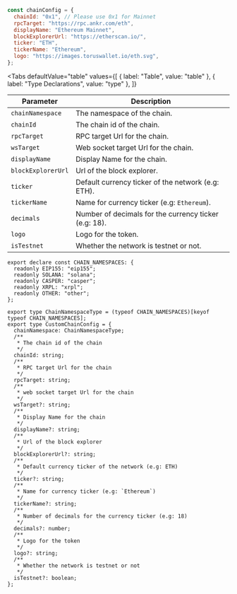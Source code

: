 
```javascript
const chainConfig = {
  chainId: "0x1", // Please use 0x1 for Mainnet
  rpcTarget: "https://rpc.ankr.com/eth",
  displayName: "Ethereum Mainnet",
  blockExplorerUrl: "https://etherscan.io/",
  ticker: "ETH",
  tickerName: "Ethereum",
  logo: "https://images.toruswallet.io/eth.svg",
};
```

<Tabs
  defaultValue="table"
  values={[
    { label: "Table", value: "table" },
    { label: "Type Declarations", value: "type" },
  ]}
>

<TabItem value="table">

| Parameter          | Description                                           |
| ------------------ | ----------------------------------------------------- |
| `chainNamespace`   | The namespace of the chain.                           |
| `chainId`          | The chain id of the chain.                            |
| `rpcTarget`        | RPC target Url for the chain.                         |
| `wsTarget`         | Web socket target Url for the chain.                  |
| `displayName`      | Display Name for the chain.                           |
| `blockExplorerUrl` | Url of the block explorer.                            |
| `ticker`           | Default currency ticker of the network (e.g: ETH).    |
| `tickerName`       | Name for currency ticker (e.g: `Ethereum`).           |
| `decimals`         | Number of decimals for the currency ticker (e.g: 18). |
| `logo`             | Logo for the token.                                   |
| `isTestnet`        | Whether the network is testnet or not.                |

</TabItem>

<TabItem value="type">

```tsx
export declare const CHAIN_NAMESPACES: {
  readonly EIP155: "eip155";
  readonly SOLANA: "solana";
  readonly CASPER: "casper";
  readonly XRPL: "xrpl";
  readonly OTHER: "other";
};

export type ChainNamespaceType = (typeof CHAIN_NAMESPACES)[keyof typeof CHAIN_NAMESPACES];
export type CustomChainConfig = {
  chainNamespace: ChainNamespaceType;
  /**
   * The chain id of the chain
   */
  chainId: string;
  /**
   * RPC target Url for the chain
   */
  rpcTarget: string;
  /**
   * web socket target Url for the chain
   */
  wsTarget?: string;
  /**
   * Display Name for the chain
   */
  displayName?: string;
  /**
   * Url of the block explorer
   */
  blockExplorerUrl?: string;
  /**
   * Default currency ticker of the network (e.g: ETH)
   */
  ticker?: string;
  /**
   * Name for currency ticker (e.g: `Ethereum`)
   */
  tickerName?: string;
  /**
   * Number of decimals for the currency ticker (e.g: 18)
   */
  decimals?: number;
  /**
   * Logo for the token
   */
  logo?: string;
  /**
   * Whether the network is testnet or not
   */
  isTestnet?: boolean;
};
```

</TabItem>

</Tabs>
